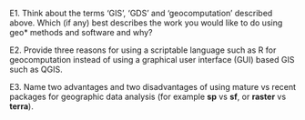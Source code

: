 
E1. Think about the terms 'GIS'\index{GIS}, 'GDS' and 'geocomputation' described above. Which (if any) best describes the work you would like to do using geo* methods and software and why?

E2. Provide three reasons for using a scriptable language such as R for geocomputation instead of using a graphical user interface (GUI) based GIS such as QGIS\index{QGIS}.

E3. Name two advantages and two disadvantages of using mature vs recent packages for geographic data analysis\index{geographic data analysis} (for example **sp** vs **sf**\index{sf}, or **raster** vs **terra**).

<!--toDo: rl -->
<!--add solutions!-->